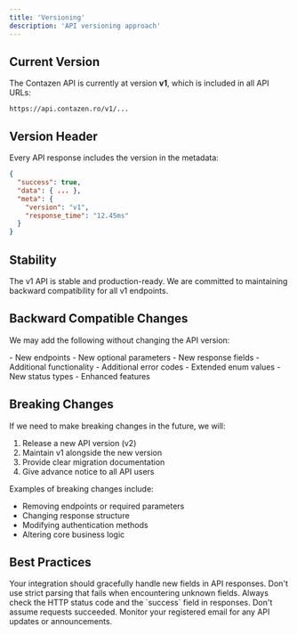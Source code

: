 ```yaml
---
title: 'Versioning'
description: 'API versioning approach'
---
```


## Current Version

The Contazen API is currently at version **v1**, which is included in all API URLs:

```
https://api.contazen.ro/v1/...
```

## Version Header

Every API response includes the version in the metadata:

```json
{
  "success": true,
  "data": { ... },
  "meta": {
    "version": "v1",
    "response_time": "12.45ms"
  }
}
```

## Stability

The v1 API is stable and production-ready. We are committed to maintaining backward compatibility for all v1 endpoints.

## Backward Compatible Changes

We may add the following without changing the API version:

<CardGroup cols={2}>
  <Card title="Additions" icon="plus">
    - New endpoints
    - New optional parameters
    - New response fields
    - Additional functionality
  </Card>
  <Card title="Extensions" icon="expand">
    - Additional error codes
    - Extended enum values
    - New status types
    - Enhanced features
  </Card>
</CardGroup>

## Breaking Changes

If we need to make breaking changes in the future, we will:

1. Release a new API version (v2)
2. Maintain v1 alongside the new version
3. Provide clear migration documentation
4. Give advance notice to all API users

Examples of breaking changes include:
- Removing endpoints or required parameters
- Changing response structure
- Modifying authentication methods
- Altering core business logic

## Best Practices

<AccordionGroup>
  <Accordion title="Handle Unknown Fields" icon="code">
    Your integration should gracefully handle new fields in API responses. Don't use strict parsing that fails when encountering unknown fields.
  </Accordion>
  <Accordion title="Check Response Status" icon="shield-check">
    Always check the HTTP status code and the `success` field in responses. Don't assume requests succeeded.
  </Accordion>
  <Accordion title="Stay Informed" icon="bell">
    Monitor your registered email for any API updates or announcements.
  </Accordion>
</AccordionGroup>